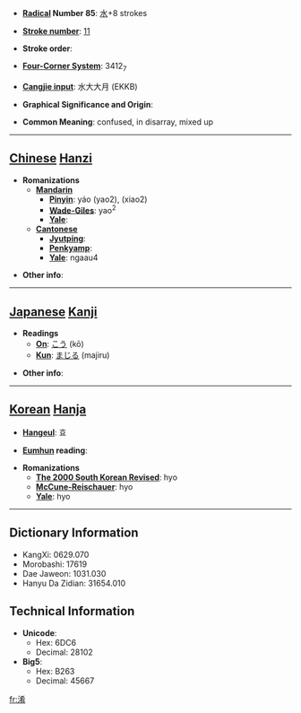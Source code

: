 * '''[[Wiktionary:Chinese radical index| Radical]] Number 85''': [[Wiktionary:Chinese radical index 水|水]]+8 strokes

* '''[[Wiktionary:Chinese total strokes index|Stroke number]]''': [[Wiktionary:Chinese total strokes index 11|11]]

* '''Stroke order''': 

* '''[[Wiktionary:Chinese four corner index|Four-Corner System]]''': 3412<sub>7</sub>

* '''[[Wiktionary:Chinese Cangjie index|Cangjie input]]''': 水大大月 (EKKB)

* '''Graphical Significance and Origin''': 

* '''Common Meaning''': confused, in disarray, mixed up

----

== [[Chinese]] [[Hanzi]] ==

* '''Romanizations'''
** '''[[Mandarin]]'''
*** '''[[Pinyin]]''': yáo (yao2), (xiao2)
*** '''[[Wade-Giles]]''': yao<sup>2</sup>
*** '''[[Yale]]''': 
** '''[[Cantonese]]'''
*** '''[[Jyutping]]''':
*** '''[[Penkyamp]]''': 
*** '''[[Yale]]''': ngaau4

* '''Other info''': 

----

== [[Japanese]] [[Kanji]] ==

* '''Readings'''
** '''[[On]]''': [[こう]] (kō)
** '''[[Kun]]''': [[まじる]] (majiru)

* '''Other info''':  

----

== [[Korean]] [[Hanja]] ==

* '''[[Hangeul]]''': 효

* '''[[Eumhun]] reading''': 

* '''Romanizations'''
** '''[[The 2000 South Korean Revised Romanization|The 2000 South Korean Revised]]''': hyo
** '''[[McCune-Reischauer]]''': hyo
** '''[[Yale]]''': hyo

----

== Dictionary Information ==

* KangXi: 0629.070
* Morobashi: 17619
* Dae Jaweon: 1031.030
* Hanyu Da Zidian: 31654.010

== Technical Information ==

* '''Unicode''':
** Hex: 6DC6
** Decimal: 28102
* '''Big5''':
** Hex: B263
** Decimal: 45667

[[fr:淆]]